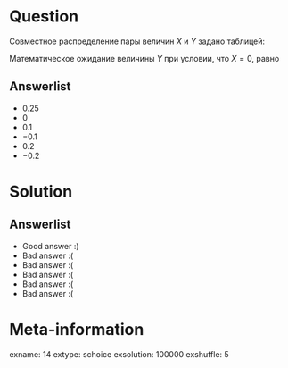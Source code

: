 Question
========
Совместное распределение пары величин $X$ и $Y$ задано таблицей:

\begin{center}
\begin{tabular}{c|cc}
& $Y=-2$ & $Y=1$ \\
\hline
$X=-1$ & 0.1 & 0 \\
$X=0$ & 0.1 & 0.3 \\
$X=1$ & 0.2 & 0.3 \\
\end{tabular}
\end{center}
\vspace{0.2cm} 
 
 Математическое ожидание величины $Y$ при условии, что $X=0$, равно


Answerlist
----------
*  $0.25$
*  $0$
*  $0.1$
*  $-0.1$
*  $0.2$
*  $-0.2$

Solution
========

Answerlist
----------
*  Good answer :)
*  Bad answer :(
*  Bad answer :(
*  Bad answer :(
*  Bad answer :(
*  Bad answer :(

Meta-information
================
exname: 14
extype: schoice
exsolution: 100000
exshuffle: 5
